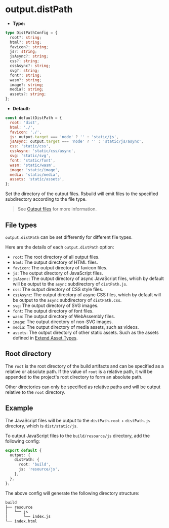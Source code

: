 # output.distPath

- **Type:**

```ts
type DistPathConfig = {
  root?: string;
  html?: string;
  favicon?: string;
  js?: string;
  jsAsync?: string;
  css?: string;
  cssAsync?: string;
  svg?: string;
  font?: string;
  wasm?: string;
  image?: string;
  media?: string;
  assets?: string;
};
```

- **Default:**

```js
const defaultDistPath = {
  root: 'dist',
  html: './',
  favicon: './',
  js: output.target === 'node' ? '' : 'static/js',
  jsAsync: output.target === 'node' ? '' : 'static/js/async',
  css: 'static/css',
  cssAsync: 'static/css/async',
  svg: 'static/svg',
  font: 'static/font',
  wasm: 'static/wasm',
  image: 'static/image',
  media: 'static/media',
  assets: 'static/assets',
};
```

Set the directory of the output files. Rsbuild will emit files to the specified subdirectory according to the file type.

> See [Output files](/guide/basic/output-files) for more information.

## File types

`output.distPath` can be set differently for different file types.

Here are the details of each `output.distPath` option:

- `root`: The root directory of all output files.
- `html`: The output directory of HTML files.
- `favicon`: The output directory of favicon files.
- `js`: The output directory of JavaScript files.
- `jsAsync`: The output directory of async JavaScript files, which by default will be output to the `async` subdirectory of `distPath.js`.
- `css`: The output directory of CSS style files.
- `cssAsync`: The output directory of async CSS files, which by default will be output to the `async` subdirectory of `distPath.css`.
- `svg`: The output directory of SVG images.
- `font`: The output directory of font files.
- `wasm`: The output directory of WebAssembly files.
- `image`: The output directory of non-SVG images.
- `media`: The output directory of media assets, such as videos.
- `assets`: The output directory of other static assets. Such as the assets defined in [Extend Asset Types](/guide/basic/static-assets#extend-asset-types).

## Root directory

The `root` is the root directory of the build artifacts and can be specified as a relative or absolute path. If the value of `root` is a relative path, it will be appended to the project's root directory to form an absolute path.

Other directories can only be specified as relative paths and will be output relative to the `root` directory.

## Example

The JavaScript files will be output to the `distPath.root` + `distPath.js` directory, which is `dist/static/js`.

To output JavaScript files to the `build/resource/js` directory, add the following config:

```ts title="rsbuild.config.ts"
export default {
  output: {
    distPath: {
      root: 'build',
      js: 'resource/js',
    },
  },
};
```

The above config will generate the following directory structure:

```bash
build
├── resource
│   └── js
│       └── index.js
└── index.html
```
